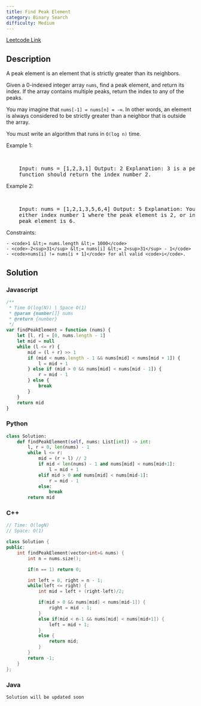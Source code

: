 ```yaml
---
title: Find Peak Element
category: Binary Search
difficulty: Medium
---
```


<Callout>

[Leetcode Link](https://leetcode.com/problems/find-peak-element)

</Callout>

## Description

A peak element is an element that is strictly greater than its neighbors.

Given a 0-indexed integer array <code>nums</code>, find a peak element, and return its index. If the array contains multiple peaks, return the index to any of the peaks.

You may imagine that <code>nums[-1] = nums[n] = -&infin;</code>. In other words, an element is always considered to be strictly greater than a neighbor that is outside the array.

You must write an algorithm that runs in <code>O(log n)</code> time.

Example 1:

<br />
<pre className="overflow-x-auto">
	Input: nums = [1,2,3,1] Output: 2 Explanation: 3 is a peak element and your
	function should return the index number 2.
</pre>

Example 2:

<br />
<pre className="overflow-x-auto">
	Input: nums = [1,2,1,3,5,6,4] Output: 5 Explanation: Your function can return
	either index number 1 where the peak element is 2, or index number 5 where the
	peak element is 6.
</pre>

Constraints:

    - <code>1 &lt;= nums.length &lt;= 1000</code>
    - <code>-2<sup>31</sup> &lt;= nums[i] &lt;= 2<sup>31</sup> - 1</code>
    - <code>nums[i] != nums[i + 1]</code> for all valid <code>i</code>.

## Solution

### Javascript

```javascript
/**
 * Time O(log(N)) | Space O(1)
 * @param {number[]} nums
 * @return {number}
 */
var findPeakElement = function (nums) {
	let [l, r] = [0, nums.length - 1]
	let mid = null
	while (l <= r) {
		mid = (l + r) >> 1
		if (mid < nums.length - 1 && nums[mid] < nums[mid + 1]) {
			l = mid + 1
		} else if (mid > 0 && nums[mid] < nums[mid - 1]) {
			r = mid - 1
		} else {
			break
		}
	}
	return mid
}
```

### Python

```python
class Solution:
    def findPeakElement(self, nums: List[int]) -> int:
        l, r = 0, len(nums) - 1
        while l <= r:
            mid = (r + l) // 2
            if mid < len(nums) - 1 and nums[mid] < nums[mid+1]:
                l = mid + 1
            elif mid > 0 and nums[mid] < nums[mid-1]:
                r = mid - 1
            else:
                break
        return mid


```

### C++

```cpp
// Time: O(logN)
// Space: O(1)

class Solution {
public:
    int findPeakElement(vector<int>& nums) {
        int n = nums.size();

        if(n == 1) return 0;

        int left = 0, right = n - 1;
        while(left <= right) {
            int mid = left + (right-left)/2;

            if(mid > 0 && nums[mid] < nums[mid-1]) {
                right = mid - 1;
            }
            else if(mid < n-1 && nums[mid] < nums[mid+1]) {
                left = mid + 1;
            }
            else {
                return mid;
            }
        }
        return -1;
    }
};

```

### Java

```java
Solution will be updated soon
```

